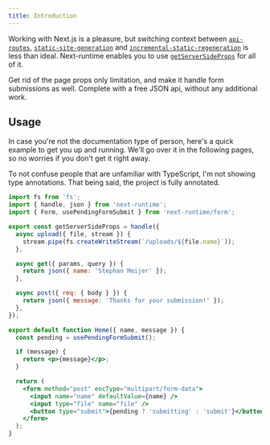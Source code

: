 ```yaml
---
title: Introduction
---
```


Working with Next.js is a pleasure, but switching context between [`api-routes`](https://nextjs.org/docs/api-routes/introduction), [`static-site-generation`](https://nextjs.org/docs/basic-features/data-fetching#getstaticprops-static-generation) and [`incremental-static-regeneration`](https://nextjs.org/docs/basic-features/data-fetching#incremental-static-regeneration) is less than ideal. Next-runtime enables you to use [`getServerSideProps`](https://nextjs.org/docs/basic-features/data-fetching#getserversideprops-server-side-rendering) for all of it.

Get rid of the page props only limitation, and make it handle form submissions as well. Complete with a free JSON api, without any additional work.

## Usage

In case you're not the documentation type of person, here's a quick example to get you up and running. We'll go over it in the following pages, so no worries if you don't get it right away.

To not confuse people that are unfamiliar with TypeScript, I'm not showing type annotations. That being said, the project is fully annotated.

```jsx
import fs from 'fs';
import { handle, json } from 'next-runtime';
import { Form, usePendingFormSubmit } from 'next-runtime/form';

export const getServerSideProps = handle({
  async upload({ file, stream }) {
    stream.pipe(fs.createWriteStream(`/uploads/${file.name}`));
  },

  async get({ params, query }) {
    return json({ name: 'Stephan Meijer' });
  },

  async post({ req: { body } }) {
    return json({ message: 'Thanks for your submission!' });
  },
});

export default function Home({ name, message }) {
  const pending = usePendingFormSubmit();

  if (message) {
    return <p>{message}</p>;
  }

  return (
    <form method="post" encType="multipart/form-data">
      <input name="name" defaultValue={name} />
      <input type="file" name="file" />
      <button type="submit">{pending ? 'submitting' : 'submit'}</button>
    </form>
  );
}
```
